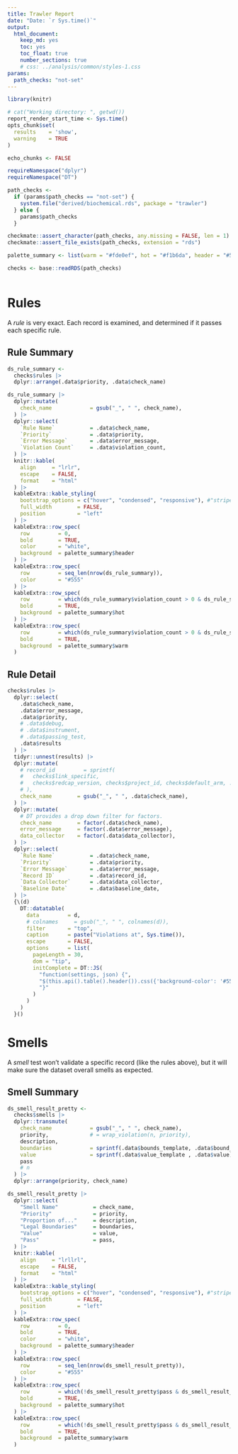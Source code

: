 ```yaml
---
title: Trawler Report
date: "Date: `r Sys.time()`"
output:
  html_document:
    keep_md: yes
    toc: yes
    toc_float: true
    number_sections: true
    # css: ../analysis/common/styles-1.css
params:
  path_checks: "not-set"
---
```


<!-- Set the report-wide options, and point to the external code file. -->
```r
library(knitr)

# cat("Working directory: ", getwd())
report_render_start_time <- Sys.time()
opts_chunk$set(
  results    = 'show',
  warning    = TRUE
)

echo_chunks <- FALSE
```

<!-- Suppress the output when loading packages. -->
```r
requireNamespace("dplyr")
requireNamespace("DT")
```

<!-- Load any global functions and variables declared in the R file.  Suppress the output. -->
```r
path_checks <- 
  if (params$path_checks == "not-set") {
    system.file("derived/biochemical.rds", package = "trawler")
  } else {
    params$path_checks
  }

checkmate::assert_character(path_checks, any.missing = FALSE, len = 1)
checkmate::assert_file_exists(path_checks, extension = "rds")

palette_summary <- list(warm = "#fde0ef", hot = "#f1b6da", header = "#555") #http://colrd.com/palette/18841/
```

<!-- Load the datasets.   -->
```r
checks <- base::readRDS(path_checks)
```

<!-- Tweak the datasets.   -->
```r
```


Rules {.tabset .tabset-fade}
=============================

A *rule* is very exact.  Each record is examined, and determined if it passes each specific rule.

Rule Summary
-----------------------------
```r
ds_rule_summary <- 
  checks$rules |> 
  dplyr::arrange(.data$priority, .data$check_name) 

ds_rule_summary |>
  dplyr::mutate(
    check_name            = gsub("_", " ", check_name),
  ) |> 
  dplyr::select(
    `Rule Name`           = .data$check_name,   
    `Priority`            = .data$priority,   
    `Error Message`       = .data$error_message,   
    `Violation Count`     = .data$violation_count,  
  ) |> 
  knitr::kable(
    align     = "lrlr",
    escape    = FALSE,
    format    = "html"
  ) |>
  kableExtra::kable_styling(
    bootstrap_options = c("hover", "condensed", "responsive"), #"striped",
    full_width        = FALSE,
    position          = "left"
  ) |>
  kableExtra::row_spec(
    row         = 0,
    bold        = TRUE,
    color       = "white",
    background  = palette_summary$header
  ) |>
  kableExtra::row_spec(
    row         = seq_len(nrow(ds_rule_summary)),
    color       = "#555"
  ) |>
  kableExtra::row_spec(
    row         = which(ds_rule_summary$violation_count > 0 & ds_rule_summary$priority == 1L),
    bold        = TRUE,
    background  = palette_summary$hot
  ) |>
  kableExtra::row_spec(
    row         = which(ds_rule_summary$violation_count > 0 & ds_rule_summary$priority > 1L),
    bold        = TRUE,
    background  = palette_summary$warm
  )
```

Rule Detail
-----------------------------
```r
checks$rules |>
  dplyr::select(
    .data$check_name,
    .data$error_message,
    .data$priority,
    # .data$debug,
    # .data$instrument,
    # .data$passing_test,
    .data$results
  ) |> 
  tidyr::unnest(results) |> 
  dplyr::mutate(
    # record_id         = sprintf(
    #   checks$link_specific,
    #   checks$redcap_version, checks$project_id, checks$default_arm, .data$record_id, .data$instrument, .data$record_id
    # ),
    check_name        = gsub("_", " ", .data$check_name),
  ) |> 
  dplyr::mutate(
    # DT provides a drop down filter for factors.
    check_name        = factor(.data$check_name), 
    error_message     = factor(.data$error_message), 
    data_collector    = factor(.data$data_collector),
  ) |> 
  dplyr::select(
    `Rule Name`           = .data$check_name,   
    `Priority`            = .data$priority,   
    `Error Message`       = .data$error_message,   
    `Record ID`           = .data$record_id,
    `Data Collector`      = .data$data_collector,
    `Baseline Date`       = .data$baseline_date,
  ) |> 
  {\(d)
    DT::datatable(
      data         = d,
      # colnames     = gsub("_", " ", colnames(d)),
      filter       = "top",
      caption      = paste("Violations at", Sys.time()),
      escape       = FALSE,
      options      = list(
        pageLength = 30,
        dom = "tip",
        initComplete = DT::JS(
          "function(settings, json) {",
          "$(this.api().table().header()).css({'background-color': '#555', 'color': '#fff'});",
          "}"
        )
      )
    )
  }()
```

Smells {.tabset .tabset-fade}
=============================

A *smell* test won't validate a specific record (like the rules above), but it will make sure the dataset overall smells as expected.

Smell Summary
-----------------------------
```r
ds_smell_result_pretty <-
  checks$smells |>
  dplyr::transmute(
    check_name            = gsub("_", " ", check_name),
    priority,             # = wrap_violation(n, priority),
    description,
    boundaries            = sprintf(.data$bounds_template, .data$bound_lower, .data$bound_upper),
    value                 = sprintf(.data$value_template , .data$value),
    pass
    # n
  ) |>
  dplyr::arrange(priority, check_name) 

ds_smell_result_pretty |>
  dplyr::select(
    "Smell Name"           = check_name,   
    "Priority"             = priority,   
    "Proportion of..."     = description,   
    "Legal Boundaries"     = boundaries,   
    "Value"                = value,   
    "Pass"                 = pass,  
  ) |> 
  knitr::kable(
    align     = "lrllrl",
    escape    = FALSE,
    format    = "html"
  ) |>
  kableExtra::kable_styling(
    bootstrap_options = c("hover", "condensed", "responsive"), #"striped",
    full_width        = FALSE,
    position          = "left"
  ) |>
  kableExtra::row_spec(
    row         = 0,
    bold        = TRUE,
    color       = "white",
    background  = palette_summary$header
  ) |>
  kableExtra::row_spec(
    row         = seq_len(nrow(ds_smell_result_pretty)),
    color       = "#555"
  ) |>
  kableExtra::row_spec(
    row         = which(!ds_smell_result_pretty$pass & ds_smell_result_pretty$priority == 1L),
    bold        = TRUE,
    background  = palette_summary$hot
  ) |>
  kableExtra::row_spec(
    row         = which(!ds_smell_result_pretty$pass & ds_smell_result_pretty$priority >= 2L),
    bold        = TRUE,
    background  = palette_summary$warm
  )

```
